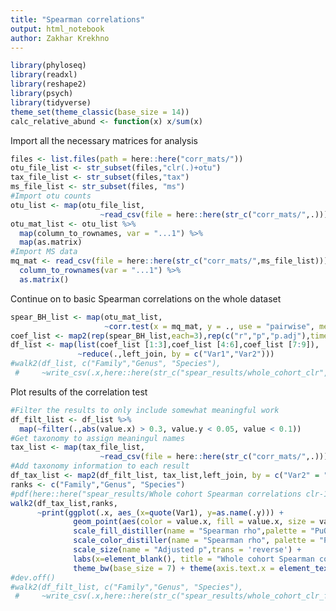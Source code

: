 ```yaml
---
title: "Spearman correlations"
output: html_notebook
author: Zakhar Krekhno
---
```


```r
library(phyloseq)
library(readxl)
library(reshape2)
library(psych)
library(tidyverse)
theme_set(theme_classic(base_size = 14))
calc_relative_abund <- function(x) x/sum(x)
```

Import all the necessary matrices for analysis
```r
files <- list.files(path = here::here("corr_mats/"))
otu_file_list <- str_subset(files,"clr(.)+otu")
tax_file_list <- str_subset(files,"tax")
ms_file_list <- str_subset(files, "ms")
#Import otu counts
otu_list <- map(otu_file_list, 
                    ~read_csv(file = here::here(str_c("corr_mats/",.))))
otu_mat_list <- otu_list %>% 
  map(column_to_rownames, var = "...1") %>% 
  map(as.matrix)
#Import MS data
mq_mat <- read_csv(file = here::here(str_c("corr_mats/",ms_file_list))) %>% 
  column_to_rownames(var = "...1") %>% 
  as.matrix()
```
Continue on to basic Spearman correlations on the whole dataset

```r
spear_BH_list <- map(otu_mat_list,
                     ~corr.test(x = mq_mat, y = ., use = "pairwise", method="spearman", adjust="BH", ci=FALSE))
coef_list <- map2(rep(spear_BH_list,each=3),rep(c("r","p","p.adj"),times = 3), ~melt(.x [.y]))
df_list <- map(list(coef_list [1:3],coef_list [4:6],coef_list [7:9]),
               ~reduce(.,left_join, by = c("Var1","Var2")))
#walk2(df_list, c("Family","Genus", "Species"),
 #     ~write_csv(.x,here::here(str_c("spear_results/whole_cohort_clr",.y,"_cor.csv"))))
```

Plot results of the correlation test
```r
#Filter the results to only include somewhat meaningful work
df_filt_list <- df_list %>% 
  map(~filter(.,abs(value.x) > 0.3, value.y < 0.05, value < 0.1))
#Get taxonomy to assign meaningul names
tax_list <- map(tax_file_list, 
                    ~read_csv(file = here::here(str_c("corr_mats/",.))))
#Add taxonomy information to each result
df_tax_list <- map2(df_filt_list, tax_list,left_join, by = c("Var2" = "...1"))
ranks <- c("Family","Genus", "Species")
#pdf(here::here("spear_results/Whole cohort Spearman correlations clr-16S.pdf"), height = 12, width = 15)
walk2(df_tax_list,ranks,
      ~print(ggplot(.x, aes_(x=quote(Var1), y=as.name(.y))) +
              geom_point(aes(color = value.x, fill = value.x, size = value), alpha = 0.6, shape = 21) +
              scale_fill_distiller(name = "Spearman rho",palette = "PuOr") +
              scale_color_distiller(name = "Spearman rho", palette = "PuOr") +
              scale_size(name = "Adjusted p",trans = 'reverse') +
              labs(x=element_blank(), title = "Whole cohort Spearman correlations") +
              theme_bw(base_size = 7) + theme(axis.text.x = element_text(angle = 45, hjust = 0.9))))
#dev.off()
#walk2(df_filt_list, c("Family","Genus", "Species"),
 #     ~write_csv(.x,here::here(str_c("spear_results/whole_cohort_clr_filtered",.y,"_cor.csv"))))

```


